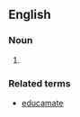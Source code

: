 ==English==
===Noun===
{{en-noun|-}}
#{{generally|jocular}} {{form of|Mistaken form|education}}
===Related terms===
*[[educamate]]